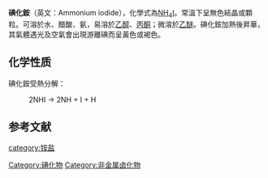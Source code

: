 {{Chembox
|   Name = 碘化铵
|   ImageFile = Sample_of_ammonium_iodide.jpg
<!-- | ImageSize = 200px -->
|   ImageName = 碘化铵
| Section1 = {{Chembox Identifiers
| CASNo = 12027-06-4
| CASNo_Ref = {{cascite|correct|CAS}}
|  UNII_Ref  = {{fdacite|correct|FDA}}|  UNII  =  OZ8F027LDH
|  InChI  =  1/HI.H3N/h1H;1H3
|  SMILES  =  [I-].[NH4+]
|  InChIKey  =  UKFWSNCTAHXBQN-UHFFFAOYAU
|  StdInChI_Ref  = {{stdinchicite|correct|chemspider}}|  StdInChI  =  1S/HI.H3N/h1H;1H3
|  StdInChIKey_Ref  = {{stdinchicite|correct|chemspider}}|  StdInChIKey  =  UKFWSNCTAHXBQN-UHFFFAOYSA-N
|  ChemSpiderID_Ref  = {{chemspidercite|correct|chemspider}}|  ChemSpiderID  = 23785
|  PubChem  =  25487
}}
| Section2 = {{Chembox Properties
|   Formula = NH<sub>4</sub>I
|   MolarMass = 144.94 
|   Appearance = 白色晶体
|   Density = 2.51 g/cm³ (固)
|   MeltingPt = 551°C 升华
|   BoilingPt = 235°C (真空)
  }}
}}
'''碘化銨'''（英文：Ammonium iodide），化學式為[[氮|N]][[氢|H]]<sub>4</sub>[[碘|I]]。常溫下呈無色結晶或顆粒。可溶於水、醋酸、氨，易溶於[[乙醇|乙醇]]、[[丙酮|丙酮]]；微溶於[[乙醚|乙醚]]。碘化銨加熱後昇華，其氣體遇光及空氣會出現游離碘而呈黃色或褐色。

==化学性质==
碘化銨受熱分解：
:2NH{{sub|4}}I → 2NH{{sub|3}} + I{{sub|2}} + H{{sub|2}}

==参考文献==
{{reflist}}
{{铵盐}}
{{碘化物}}
{{無機化合物小作品}}

[[category:铵盐|category:铵盐]]
[[Category:碘化物|Category:碘化物]]
[[Category:非金属卤化物|Category:非金属卤化物]]